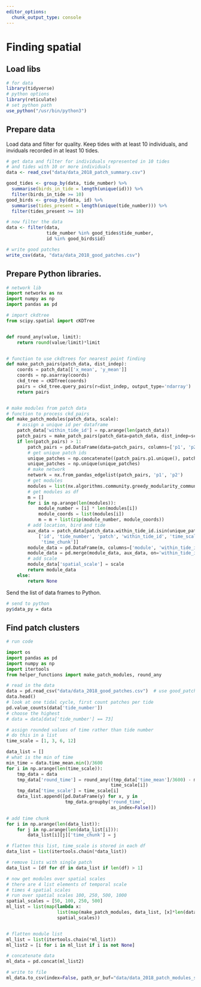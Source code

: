 ```yaml
---
editor_options: 
  chunk_output_type: console
---
```


# Finding spatial 

## Load libs

```r
# for data
library(tidyverse)
# python options
library(reticulate)
# set python path
use_python("/usr/bin/python3")
```

## Prepare data

Load data and filter for quality. Keep tides with at least 10 individuals, and inviduals recorded in at least 10 tides.

```r
# get data and filter for individuals represented in 10 tides
# and tides with 10 or more individuals
data <- read_csv("data/data_2018_patch_summary.csv")

good_tides <- group_by(data, tide_number) %>% 
  summarise(birds_in_tide = length(unique(id))) %>% 
  filter(birds_in_tide >= 10)
good_birds <- group_by(data, id) %>% 
  summarise(tides_present = length(unique(tide_number))) %>% 
  filter(tides_present >= 10)

# now filter the data
data <- filter(data, 
               tide_number %in% good_tides$tide_number,
               id %in% good_birds$id)

# write good patches
write_csv(data, "data/data_2018_good_patches.csv")
```

## Prepare Python libraries.

```python

# network lib
import networkx as nx
import numpy as np
import pandas as pd

# import ckdtree
from scipy.spatial import cKDTree


def round_any(value, limit):
    return round(value/limit)*limit


# function to use ckdtrees for nearest point finding
def make_patch_pairs(patch_data, dist_indep):
    coords = patch_data[['x_mean', 'y_mean']]
    coords = np.asarray(coords)
    ckd_tree = cKDTree(coords)
    pairs = ckd_tree.query_pairs(r=dist_indep, output_type='ndarray')
    return pairs


# make modules from patch data
# function to process ckd_pairs
def make_patch_modules(patch_data, scale):
    # assign a unique id per dataframe
    patch_data['within_tide_id'] = np.arange(len(patch_data))
    patch_pairs = make_patch_pairs(patch_data=patch_data, dist_indep=scale)
    if len(patch_pairs) > 1:
        patch_pairs = pd.DataFrame(data=patch_pairs, columns=['p1', 'p2'])
        # get unique patch ids
        unique_patches = np.concatenate((patch_pairs.p1.unique(), patch_pairs.p2.unique()))
        unique_patches = np.unique(unique_patches)
        # make network
        network = nx.from_pandas_edgelist(patch_pairs, 'p1', 'p2')
        # get modules
        modules = list(nx.algorithms.community.greedy_modularity_communities(network))
        # get modules as df
        m = []
        for i in np.arange(len(modules)):
            module_number = [i] * len(modules[i])
            module_coords = list(modules[i])
            m = m + list(zip(module_number, module_coords))
        # add location, bird and tide
        aux_data = patch_data[patch_data.within_tide_id.isin(unique_patches)][
            ['id', 'tide_number', 'patch', 'within_tide_id', 'time_scale',
             'time_chunk']]
        module_data = pd.DataFrame(m, columns=['module', 'within_tide_id'])
        module_data = pd.merge(module_data, aux_data, on='within_tide_id')
        # add scale
        module_data['spatial_scale'] = scale
        return module_data
    else:
        return None

```

Send the list of data frames to Python.

```r
# send to python
py$data_py = data
```

## Find patch clusters

```python
# run code

import os
import pandas as pd
import numpy as np
import itertools
from helper_functions import make_patch_modules, round_any

# read in the data
data = pd.read_csv("data/data_2018_good_patches.csv")  # use good_patches for quality control
data.head()
# look at one tidal cycle, first count patches per tide
pd.value_counts(data['tide_number'])
# choose the highest
# data = data[data['tide_number'] == 73]

# assign rounded values of time rather than tide number
# do this in a list
time_scale = [1, 3, 6, 12]

data_list = []
# what is the min of time
min_time = data.time_mean.min()/3600
for i in np.arange(len(time_scale)):
    tmp_data = data
    tmp_data['round_time'] = round_any((tmp_data['time_mean']/3600) - min_time,
                                       time_scale[i])
    tmp_data['time_scale'] = time_scale[i]
    data_list.append([pd.DataFrame(y) for x, y in
                      tmp_data.groupby('round_time',
                                       as_index=False)])

# add time chunk
for i in np.arange(len(data_list)):
    for j in np.arange(len(data_list[i])):
        data_list[i][j]['time_chunk'] = j

# flatten this list, time_scale is stored in each df
data_list = list(itertools.chain(*data_list))

# remove lists with single patch
data_list = [df for df in data_list if len(df) > 1]

# now get modules over spatial scales
# there are 4 list elements of temporal scale
# times 4 spatial scales
# run over spatial scales 100, 250, 500, 1000
spatial_scales = [50, 100, 250, 500]
ml_list = list(map(lambda x:
                   list(map(make_patch_modules, data_list, [x]*len(data_list))),
                   spatial_scales))


# flatten module list
ml_list = list(itertools.chain(*ml_list))
ml_list2 = [i for i in ml_list if i is not None]

# concatenate data
ml_data = pd.concat(ml_list2)

# write to file
ml_data.to_csv(index=False, path_or_buf="data/data_2018_patch_modules_small_scale.csv")

```
